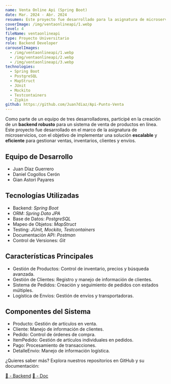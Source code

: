 ```yaml
---
name: Venta Online Api (Spring Boot)
date: Mar. 2024 - Abr. 2024
resumen: Este proyecto fue desarrollado para la asignatura de microservicios, con el objetivo de implementar una solución escalable para gestionar ventas, inventarios, clientes y envíos.
coverImage: /img/ventaonlineapi/1.webp
level: 4
fileName: ventaonlineapi
type: Proyecto Universitario
role: Backend Developer
carouselImages:
  - /img/ventaonlineapi/1.webp
  - /img/ventaonlineapi/2.webp
  - /img/ventaonlineapi/3.webp
technologies:
  - Spring Boot
  - PostgreSQL
  - MapStruct
  - JUnit
  - Mockito
  - Testcontainers
  - Zipkin
github: https://github.com/Juan7diaz/Api-Punto-Venta
---
```


Como parte de un equipo de tres desarrolladores, participé en la creación de un **backend robusto** para un sistema de venta de productos en línea. Este proyecto fue desarrollado en el marco de la asignatura de microservicios, con el objetivo de implementar una solución **escalable** y **eficiente** para gestionar ventas, inventarios, clientes y envíos.

## Equipo de Desarrollo

- Juan Díaz Guerrero
- Daniel Cogollos Cerón
- Gian Astori Payares

## Tecnologías Utilizadas

- Backend: *Spring Boot*
- ORM: *Spring Data JPA*
- Base de Datos: *PostgreSQL*
- Mapeo de Objetos: *MapStruct*
- Testing: *JUnit, Mockito, Testcontainers*
- Documentación API: *Postman*
- Control de Versiones: *Git*

## Características Principales

- Gestión de Productos: Control de inventario, precios y búsqueda avanzada.
- Gestión de Clientes: Registro y manejo de información de clientes.
- Sistema de Pedidos: Creación y seguimiento de pedidos con estados múltiples.
- Logística de Envíos: Gestión de envíos y transportadoras.

## Componentes del Sistema

- Producto: Gestión de artículos en venta.
- Cliente: Manejo de información de clientes.
- Pedido: Control de órdenes de compra.
- ItemPedido: Gestión de artículos individuales en pedidos.
- Pago: Procesamiento de transacciones.
- DetalleEnvio: Manejo de información logística.

¿Quieres saber más? Explora nuestros repositorios en GitHub y su documentación:

[🎒 - Backend](https://github.com/Juan7diaz/Api-Punto-Venta)
[📂 - Doc](https://documenter.getpostman.com/view/15834105/2sA35G3hSp#50dd6757-03c7-42a0-8fd6-1d5cb9155b58)
